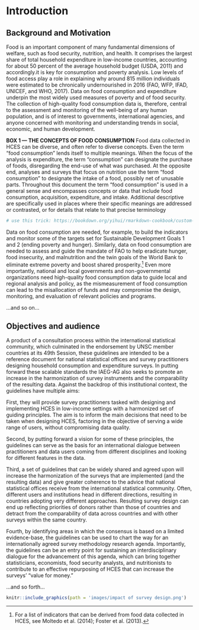 # Introduction {#intro}

## Background and Motivation

Food is an important component of many fundamental dimensions of welfare, such as food security, nutrition, and health. It comprises the largest share of total household expenditure in low-income countries, accounting for about 50 percent of the average household budget (USDA, 2011) and accordingly.it is key for consumption and poverty analysis. Low levels of food access play a role in explaining why around 815 million individuals were estimated to be chronically undernourished in 2016 (FAO, WFP, IFAD, UNICEF, and WHO, 2017). Data on food consumption and expenditure underpin the most widely used measures of poverty and of food security. The collection of high-quality food consumption data is, therefore, central to the assessment and monitoring of the well-being of any human population, and is of interest to governments, international agencies, and anyone concerned with monitoring and understanding trends in social, economic, and human development.

:::{#box-1 .boxes}

**BOX 1 — THE CONCEPTS OF FOOD CONSUMPTION**
Food data collected in HCES can be diverse, and often refer to diverse concepts. Even the term “food consumption” lends itself to multiple meanings. When the focus of the analysis is expenditure, the term “consumption” can designate the purchase of foods, disregarding the end-use of what was purchased. At the opposite end, analyses and surveys that focus on nutrition use the term “food consumption” to designate the intake of a food, possibly net of unusable parts. Throughout this document the term “food consumption” is used in a general sense and encompasses concepts or data that include food consumption, acquisition, expenditure, and intake. Additional descriptive are specifically used in places where their specific meanings are addressed or contrasted, or for details that relate to that precise terminology
```r
# use this trick: https://bookdown.org/yihui/rmarkdown-cookbook/custom-blocks.html#custom-blocks
```

:::

Data on food consumption are needed, for example, to build the indicators and monitor some of the targets set for Sustainable Development Goals 1 and 2 (ending poverty and hunger). Similarly, data on food consumption are needed to assess and guide the mandate of FAO to help eradicate hunger, food insecurity, and malnutrition and the twin goals of the World Bank to eliminate extreme poverty and boost shared prosperity.^[For a list of indicators that can be derived from food data collected in HCES, see Moltedo et al. (2014); Foster et al. (2013).] Even more importantly, national and local governments and non-governmental organizations need high-quality food consumption data to guide local and regional analysis and policy, as the mismeasurement of food consumption can lead to the misallocation of funds and may compromise the design, monitoring, and evaluation of relevant policies and programs.

...and so on...

## Objectives and audience

A product of a consultation process within the international statistical community, which culminated in the endorsement by UNSC member countries at its 49th Session, these guidelines are intended to be a reference document for national statistical offices and survey practitioners designing household consumption and expenditure surveys. In putting forward these scalable standards the IAEG-AG also seeks to promote an increase in the harmonization of survey instruments and the comparability of the resulting data. Against the backdrop of this institutional context, the guidelines have multiple aims:

First, they will provide survey practitioners tasked with designing and implementing HCES in low-income settings with a harmonized set of guiding principles. The aim is to inform the main decisions that need to be taken when designing HCES, factoring in the objective of serving a wide range of users, without compromising data quality.

Second, by putting forward a vision for some of these principles, the guidelines can serve as the basis for an international dialogue between practitioners and data users coming from different disciplines and looking for different features in the data. 

Third, a set of guidelines that can be widely shared and agreed upon will increase the harmonization of the surveys that are implemented (and the resulting data) and give greater coherence to the advice that national statistical offices receive from the international statistical community. Often, different users and institutions head in different directions, resulting in countries adopting very different approaches. Resulting survey design can end up reflecting priorities of donors rather than those of countries and detract from the comparability of data across countries and with other surveys within the same country.

Fourth, by identifying areas in which the consensus is based on a limited evidence-base, the guidelines can be used to chart the way for an internationally agreed survey methodology research agenda. Importantly, the guidelines can be an entry point for sustaining an interdisciplinary dialogue for the advancement of this agenda, which can bring together statisticians, economists, food security analysts, and nutritionists to contribute to an effective repurposing of HCES that can increase the surveys’ “value for money.”

...and so forth...

```r
knitr::include_graphics(path = 'images/impact of survey design.png')
```

